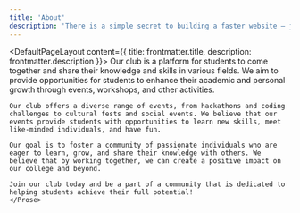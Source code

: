 ```yaml
---
title: 'About'
description: 'There is a simple secret to building a faster website — just ship less.'
---
```


<DefaultPageLayout content={{ title: frontmatter.title, description: frontmatter.description }}>
    <Prose>
    Our club is a platform for students to come together and share their knowledge and skills in various fields. We aim to provide opportunities for students to enhance their academic and personal growth through events, workshops, and other activities.

    Our club offers a diverse range of events, from hackathons and coding challenges to cultural fests and social events. We believe that our events provide students with opportunities to learn new skills, meet like-minded individuals, and have fun.

    Our goal is to foster a community of passionate individuals who are eager to learn, grow, and share their knowledge with others. We believe that by working together, we can create a positive impact on our college and beyond.

    Join our club today and be a part of a community that is dedicated to helping students achieve their full potential!
    </Prose>
</DefaultPageLayout>
